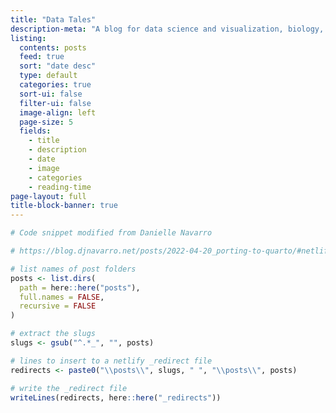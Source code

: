 ```yaml
---
title: "Data Tales"
description-meta: "A blog for data science and visualization, biology, and code."
listing:
  contents: posts
  feed: true
  sort: "date desc"
  type: default
  categories: true
  sort-ui: false
  filter-ui: false
  image-align: left
  page-size: 5
  fields:
    - title
    - description
    - date
    - image
    - categories
    - reading-time
page-layout: full
title-block-banner: true
---
```


```r
# Code snippet modified from Danielle Navarro

# https://blog.djnavarro.net/posts/2022-04-20_porting-to-quarto/#netlify-redirects

# list names of post folders
posts <- list.dirs(
  path = here::here("posts"),
  full.names = FALSE,
  recursive = FALSE
)

# extract the slugs
slugs <- gsub("^.*_", "", posts)

# lines to insert to a netlify _redirect file
redirects <- paste0("\\posts\\", slugs, " ", "\\posts\\", posts)

# write the _redirect file
writeLines(redirects, here::here("_redirects"))
```

